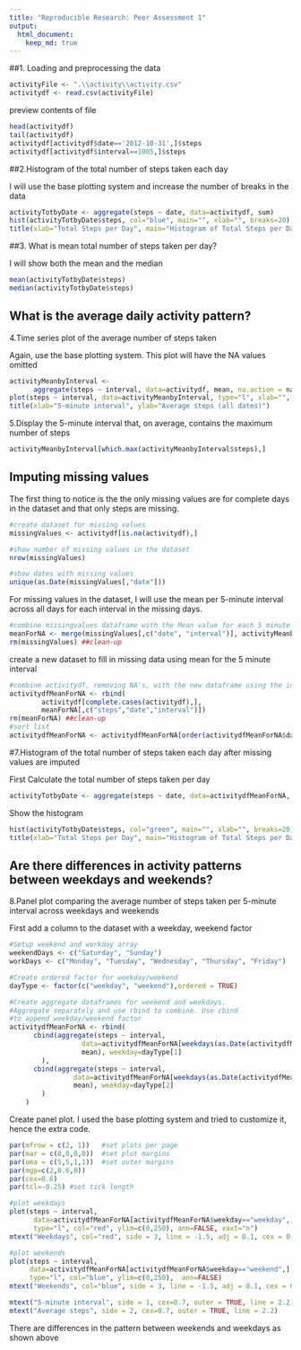 ```yaml
---
title: "Reproducible Research: Peer Assessment 1"
output: 
  html_document:
    keep_md: true
---
```



##1. Loading and preprocessing the data
```R
activityFile <- ".\\activity\\activity.csv"
activitydf <- read.csv(activityFile) 
```
preview contents of file
```R
head(activitydf)
tail(activitydf)
activitydf[activitydf$date=='2012-10-31',]$steps
activitydf[activitydf$interval==1005,]$steps
```

##2.Histogram of the total number of steps taken each day

I will use the base plotting system and increase the number of breaks in the data
```R
activityTotbyDate <- aggregate(steps ~ date, data=activitydf, sum)
hist(activityTotbyDate$steps, col="blue", main="", xlab="", breaks=20) 
title(xlab="Total Steps per Day", main="Histogram of Total Steps per Day")
```


##3. What is mean total number of steps taken per day?

I will show both the mean and the median
```R
mean(activityTotbyDate$steps)
median(activityTotbyDate$steps)
```


## What is the average daily activity pattern?

4.Time series plot of the average number of steps taken

Again, use the base plotting system. This plot will have the NA values omitted
```R
activityMeanbyInterval <- 
      aggregate(steps ~ interval, data=activitydf, mean, na.action = na.omit)
plot(steps ~ interval, data=activityMeanbyInterval, type="l", xlab="", ylab="")
title(xlab="5-minute interval", ylab="Average steps (all dates)")
```

5.Display the 5-minute interval that, on average, contains the maximum number of steps
```R
activityMeanbyInterval[which.max(activityMeanbyInterval$steps),]
```

## Imputing missing values

The first thing to notice is the the only missing values are for complete days in the dataset and that only steps are missing.

```R
#create dataset for missing values
missingValues <- activitydf[is.na(activitydf),]

#show number of missing values in the dataset
nrow(missingValues)

#show dates with missing values
unique(as.Date(missingValues[,"date"]))
```

For missing values in the dataset, I will use the mean per 5-minute interval across all days for each interval in the missing days.

```R
#combine missingvalues dataframe with the Mean value for each 5 minute interval
meanForNA <- merge(missingValues[,c("date", "interval")], activityMeanbyInterval, by="interval")
rm(missingValues) ##clean-up
```

create a new dataset to fill in missing data using mean for the 5 minute interval

```R
#combine activitydf, removing NA's, with the new dataframe using the interval Mean values
activitydfMeanForNA <- rbind(
        activitydf[complete.cases(activitydf),], 
        meanForNA[,c("steps","date","interval")])
rm(meanForNA) ##clean-up
#sort list
activitydfMeanForNA <- activitydfMeanForNA[order(activitydfMeanForNA$date, activitydfMeanForNA$interval),]
```

#7.Histogram of the total number of steps taken each day after missing values are imputed

First Calculate the total number of steps taken per day
```R
activityTotbyDate <- aggregate(steps ~ date, data=activitydfMeanForNA, sum)
```

Show the histogram
```R
hist(activityTotbyDate$steps, col="green", main="", xlab="", breaks=20) 
title(xlab="Total Steps per Day", main="Histogram of Total Steps per Day")
```

## Are there differences in activity patterns between weekdays and weekends?

8.Panel plot comparing the average number of steps taken per 5-minute interval 
across weekdays and weekends

First add a column to the dataset with a weekday, weekend factor

```R
#Setup weekend and workday array
weekendDays <- c("Saturday", "Sunday")
workDays <- c("Monday", "Tuesday", "Wednesday", "Thursday", "Friday")

#Create ordered factor for weekday/weekend
dayType <- factor(c("weekday", "weekend"),ordered = TRUE)

#Create aggregate dataframes for weekend and weekdays.  
#Aggregate separately and use rbind to combine. Use cbind 
#to append weekday/weekend factor
activitydfMeanForNA <- rbind(
      cbind(aggregate(steps ~ interval, 
                  data=activitydfMeanForNA[weekdays(as.Date(activitydfMeanForNA$date)) %in% workDays,], 
                  mean), weekday=dayType[1] 
        ),
      cbind(aggregate(steps ~ interval, 
                data=activitydfMeanForNA[weekdays(as.Date(activitydfMeanForNA$date)) %in% weekendDays,], 
                mean), weekday=dayType[2]
        )
    )
```

Create panel plot. I used the base plotting system and tried to customize it, hence the extra code.

```R
par(mfrow = c(2, 1))   #set plots per page
par(mar = c(0,0,0,0))  #set plot margins 
par(oma = c(5,5,1,1))  #set outer margins
par(mgp=c(2,0.6,0))
par(cex=0.6)
par(tcl=-0.25) #set tick length

#plot weekdays
plot(steps ~ interval, 
      data=activitydfMeanForNA[activitydfMeanForNA$weekday=="weekday",], 
      type="l", col="red", ylim=c(0,250), ann=FALSE, xaxt="n")
mtext("Weekdays", col="red", side = 3, line = -1.5, adj = 0.1, cex = 0.7)

#plot weekends
plot(steps ~ interval, 
     data=activitydfMeanForNA[activitydfMeanForNA$weekday=="weekend",], 
     type="l", col="blue", ylim=c(0,250),  ann=FALSE)
mtext("Weekends", col="blue", side = 3, line = -1.5, adj = 0.1, cex = 0.7)

mtext("5-minute interval", side = 1, cex=0.7, outer = TRUE, line = 2.2)
mtext("Average steps", side = 2, cex=0.7, outer = TRUE, line = 2.2)
```

There are differences in the pattern between weekends and weekdays as shown above



